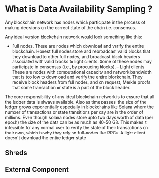 # What is Data Availability Sampling ?
Any blockchain network has nodes which participate in the process of making decisions on the correct state of the chain i.e. consensus. 

Any ideal version blockchain network would look something like this:
  - Full nodes. These are nodes which download and verify the entire blockchain.
  Honest full nodes store and rebroadcast valid blocks that they download to
  other full nodes, and broadcast block headers associated with valid blocks
  to light clients. Some of these nodes may participate in consensus (i.e., by
  producing blocks).
  – Light clients. These are nodes with computational capacity and network
  bandwidth that is too low to download and verify the entire blockchain.
  They receive block headers from full nodes, and on request, Merkle proofs
  that some transaction or state is a part of the block header.
  
The core responsibility of any ideal blockchain network is to ensure that all the ledger data is always available. Also as time passes, the size of the ledger grows exponentially especially in blockchains like Solana where the number of transactions or state transitions per day are in the order of millions. Even though solana nodes store upto two days worth of data (per epoch) the size of the data can be as much as 40-50 GB. This makes it infeasible for any normal user to verify the state of their transactions on their own, which is why they rely on full-nodes like RPCs.
A light client doesn't download the entire ledger state


## Shreds


## External Component


<Counters />
